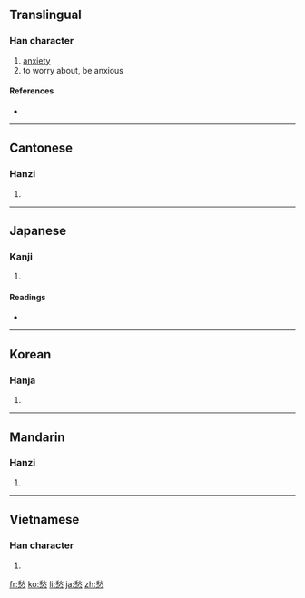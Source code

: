 ==Translingual==

===Han character===
{{Han char|rn=61|rad=心|as=09|sn=13|four=2933<sub>8</sub>|canj=竹火心 (HFP)}}

# [[anxiety]]
# to worry about, be anxious

====References====
* {{Han ref|kx=0393.210|dkj=10885|dj=0729.180|hdz=42322.080|uh=6101|ud=24833|bh=B754|bd=46932}}

----

==Cantonese==

===Hanzi===
{{yue-hanzi|jyut=|y=sau4}}

# {{defn|Cantonese|sort=心09}}

----

==Japanese==

===Kanji===
{{ja-kanji|grade=c|rs=心09}}

# {{defn|Japanese}}

====Readings====
* {{ja-readings|on=[[しゅう]] (shū)|kun=[[うれい]] (urei), [[うれえる]] (ureeru)}}

----

==Korean==

===Hanja===
{{ko-hanja|hangeul=수|eumhun=|rv=su|mr=su|y=swu}}

# {{defn|Korean|sort=心09}}

----

==Mandarin==

===Hanzi===
{{cmn-hanzi|pin=[[chóu]] ([[chou2]])|wg=ch'ou<sup>2</sup>}}

# {{defn|Mandarin|sort=心09}}

----

==Vietnamese==

===Han character===
{{vi-hantu|[[sầu]], [[rầu]], [[ràu]], [[xàu]], [[xầu]]|rs=心09}}

# {{defn|Vietnamese|sort=心09}}

[[fr:愁]]
[[ko:愁]]
[[li:愁]]
[[ja:愁]]
[[zh:愁]]